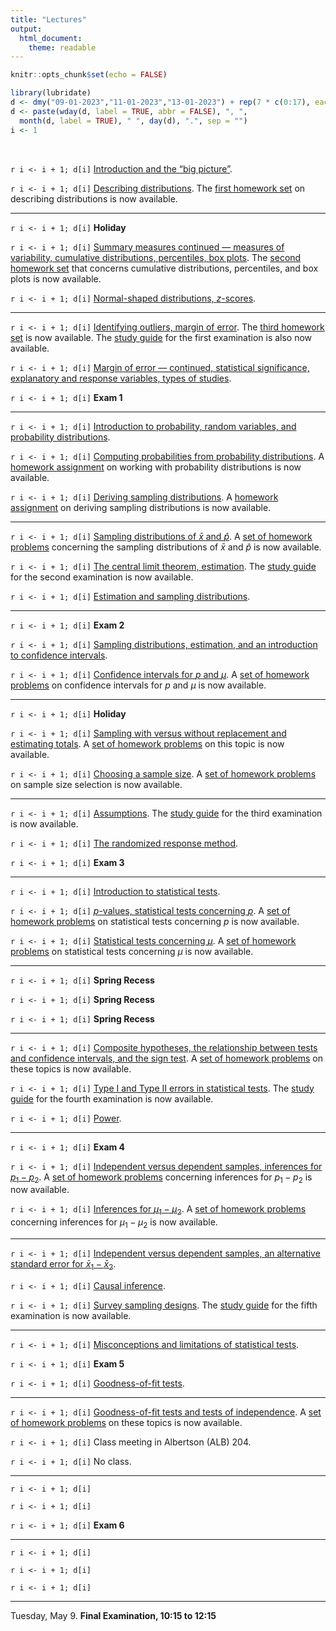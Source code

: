 ```yaml
---
title: "Lectures"
output: 
  html_document: 
    theme: readable
---
```


```r
knitr::opts_chunk$set(echo = FALSE)
```

```r
library(lubridate)
d <- dmy("09-01-2023","11-01-2023","13-01-2023") + rep(7 * c(0:17), each = 3)
d <- paste(wday(d, label = TRUE, abbr = FALSE), ", ", 
  month(d, label = TRUE), " ", day(d), ".", sep = "")
i <- 1
```

&nbsp;

`r i <- i + 1; d[i]` [Introduction and the "big picture"](lecture-01-11-2023.html).

`r i <- i + 1; d[i]` [Describing distributions](lecture-01-13-2023.html). The [first homework set](homework-01.html) on describing distributions is now available. 

***

`r i <- i + 1; d[i]` **Holiday**

`r i <- i + 1; d[i]` [Summary measures continued --- measures of variability, cumulative distributions, percentiles, box plots](lecture-01-18-2023.html). The [second homework set](homework-02.html) that concerns cumulative distributions, percentiles, and box plots is now available.

`r i <- i + 1; d[i]` [Normal-shaped distributions, *z*-scores](lecture-01-20-2023.html).
 
***

`r i <- i + 1; d[i]` [Identifying outliers, margin of error](lecture-01-23-2023.html). The [third homework set](homework-03.html) is now available. The [study guide](e1-studyguide.html) for the first examination is also now available.

`r i <- i + 1; d[i]` [Margin of error --- continued, statistical significance, explanatory and response variables, types of studies](lecture-01-25-2023.html).

`r i <- i + 1; d[i]` **Exam 1**
 
***

`r i <- i + 1; d[i]` [Introduction to probability, random variables, and probability distributions](lecture-01-30-2023.html).

`r i <- i + 1; d[i]` [Computing probabilities from probability distributions](lecture-02-01-2023.html). A [homework assignment](homework-04.html) on working with probability distributions is now available.

`r i <- i + 1; d[i]` [Deriving sampling distributions](lecture-02-03-2023.html). A [homework assignment](homework-05.html) on deriving sampling distributions is now available.
 
***

`r i <- i + 1; d[i]` [Sampling distributions of $\bar{x}$ and $\hat{p}$](lecture-02-06-2023.html). A [set of homework problems](homework-06.html) concerning the sampling distributions of $\bar{x}$ and $\hat{p}$ is now available.

`r i <- i + 1; d[i]` [The central limit theorem, estimation](lecture-02-08-2023.html). The [study guide](e2-studyguide.html) for the second examination is now available.

`r i <- i + 1; d[i]` [Estimation and sampling distributions](lecture-02-10-2023.html). 
 
***

`r i <- i + 1; d[i]` **Exam 2**

`r i <- i + 1; d[i]` [Sampling distributions, estimation, and an introduction to confidence intervals](lecture-02-15-2023.html). 

`r i <- i + 1; d[i]` [Confidence intervals for $p$ and $\mu$](lecture-02-17-2023.html). A [set of homework problems](homework-07.html) on confidence intervals for $p$ and $\mu$ is now available.
 
***

`r i <- i + 1; d[i]` **Holiday**

`r i <- i + 1; d[i]` [Sampling with versus without replacement and estimating totals](lecture-02-22-2023.html). A [set of homework problems](homework-08.html) on this topic is now available.

`r i <- i + 1; d[i]` [Choosing a sample size](lecture-02-24-2023.html). A [set of homework problems](homework-09.html) on sample size selection is now available.
 
***

`r i <- i + 1; d[i]` [Assumptions](lecture-02-27-2023.html). The [study guide](e3-studyguide.html) for the third examination is now available.

`r i <- i + 1; d[i]` [The randomized response method](lecture-03-01-2023.html). 

`r i <- i + 1; d[i]` **Exam 3**
 
***

`r i <- i + 1; d[i]` [Introduction to statistical tests](lecture-03-06-2023.html). 

`r i <- i + 1; d[i]` [*p*-values, statistical tests concerning $p$](lecture-03-08-2023.html). A [set of homework problems](homework-10.html) on statistical tests concerning $p$ is now available.

`r i <- i + 1; d[i]` [Statistical tests concerning $\mu$](lecture-03-10-2023.html). A [set of homework problems](homework-11.html) on statistical tests concerning $\mu$ is now available.
 
***

`r i <- i + 1; d[i]` **Spring Recess**

`r i <- i + 1; d[i]` **Spring Recess**

`r i <- i + 1; d[i]` **Spring Recess**
 
***

`r i <- i + 1; d[i]` [Composite hypotheses, the relationship between tests and confidence intervals, and the sign test](lecture-03-20-2023.html). A [set of homework problems](homework-12.html) on these topics is now available.

`r i <- i + 1; d[i]` [Type I and Type II errors in statistical tests](lecture-03-22-2023.html). The [study guide](e4-studyguide.html) for the fourth examination is now available.

`r i <- i + 1; d[i]` [Power](lecture-03-24-2023.html). 
 
***

`r i <- i + 1; d[i]` **Exam 4**

`r i <- i + 1; d[i]` [Independent versus dependent samples, inferences for $p_1-p_2$](lecture-03-29-2023.html). A [set of homework problems](homework-13.html) concerning inferences for $p_1-p_2$ is now available.

`r i <- i + 1; d[i]` [Inferences for $\mu_1-\mu_2$](lecture-03-31-2023.html). A [set of homework problems](homework-14.html) concerning inferences for $\mu_1-\mu_2$ is now available.
 
***

`r i <- i + 1; d[i]` [Independent versus dependent samples, an alternative standard error for $\bar{x}_1-\bar{x}_2$](lecture-04-03-2023.html).

`r i <- i + 1; d[i]` [Causal inference](lecture-04-05-2023.html).
 
`r i <- i + 1; d[i]` [Survey sampling designs](lecture-04-07-2023.html). The [study guide](e5-studyguide.html) for the fifth examination is now available.
 
***

`r i <- i + 1; d[i]` [Misconceptions and limitations of statistical tests](lecture-04-10-2023.html).

`r i <- i + 1; d[i]` **Exam 5**

`r i <- i + 1; d[i]` [Goodness-of-fit tests](lecture-04-14-2023.html). 
 
***

`r i <- i + 1; d[i]` [Goodness-of-fit tests and tests of independence](lecture-04-17-2023.html). A [set of homework problems](homework-15.html) on these topics is now available.

`r i <- i + 1; d[i]` Class meeting in Albertson (ALB) 204.

`r i <- i + 1; d[i]` No class.
 
***

`r i <- i + 1; d[i]` 

`r i <- i + 1; d[i]` 

`r i <- i + 1; d[i]` **Exam 6**
 
***

`r i <- i + 1; d[i]` 

`r i <- i + 1; d[i]` 

`r i <- i + 1; d[i]`

*** 

Tuesday, May 9. **Final Examination, 10:15 to 12:15**
